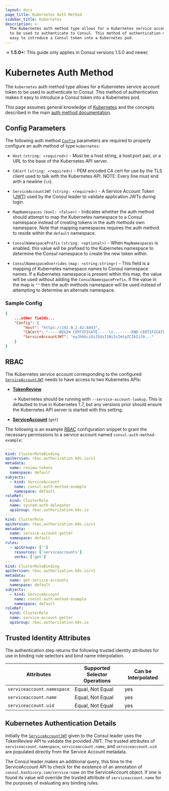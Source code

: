 ```yaml
---
layout: docs
page_title: Kubernetes Auth Method
sidebar_title: Kubernetes
description: >-
  The Kubernetes auth method type allows for a Kubernetes service account token
  to be used to authenticate to Consul. This method of authentication makes it
  easy to introduce a Consul token into a Kubernetes pod.
---
```


-> **1.5.0+:** This guide only applies in Consul versions 1.5.0 and newer.

# Kubernetes Auth Method

The `kubernetes` auth method type allows for a Kubernetes service account token
to be used to authenticate to Consul. This method of authentication makes it
easy to introduce a Consul token into a Kubernetes pod.

This page assumes general knowledge of [Kubernetes](https://kubernetes.io/) and
the concepts described in the main [auth method
documentation](/docs/acl/acl-auth-methods).

## Config Parameters

The following auth method [`Config`](/api/acl/auth-methods#config)
parameters are required to properly configure an auth method of type
`kubernetes`:

- `Host` `(string: <required>)` - Must be a host string, a host:port pair, or a
  URL to the base of the Kubernetes API server.

- `CACert` `(string: <required>)` - PEM encoded CA cert for use by the TLS
  client used to talk with the Kubernetes API. NOTE: Every line must end with a
  newline (`\n`).

- `ServiceAccountJWT` `(string: <required>)` - A Service Account Token
  ([JWT](https://jwt.io/ 'JSON Web Token')) used by the Consul leader to
  validate application JWTs during login.

- `MapNamespaces` `(bool: <false>)` <EnterpriseAlert inline /> - Indicates whether
  the auth method should attempt to map the Kubernetes namespace to a Consul
  namespace instead of creating tokens in the auth methods own namespace. Note
  that mapping namespaces requires the auth method to reside within the
  `default` namespace.

- `ConsulNamespacePrefix` `(string: <optional>)` <EnterpriseAlert inline /> - When
  `MapNamespaces` is enabled, this value will be prefixed to the Kubernetes
  namespace to determine the Consul namespace to create the new token within.

- `ConsulNamespaceOverrides` `(map: <string:string>)` <EnterpriseAlert inline /> -
  This field is a mapping of Kubernetes namespace names to Consul namespace
  names. If a Kubernetes namespace is present within this map, the value will
  be used without adding the `ConsulNamespacePrefix`. If the value in the map
  is `""` then the auth methods namespace will be used instead of attempting
  to determine an alternate namespace.

### Sample Config

```json
{
    ...other fields...
    "Config": {
        "Host": "https://192.0.2.42:8443",
        "CACert": "-----BEGIN CERTIFICATE-----\n...-----END CERTIFICATE-----\n",
        "ServiceAccountJWT": "eyJhbGciOiJSUzI1NiIsImtpZCI6IiJ9..."
    }
}
```

## RBAC

The Kubernetes service account corresponding to the configured
[`ServiceAccountJWT`](/docs/acl/auth-methods/kubernetes#serviceaccountjwt)
needs to have access to two Kubernetes APIs:

- [**TokenReview**](https://kubernetes.io/docs/reference/generated/kubernetes-api/v1.11/#create-tokenreview-v1-authentication-k8s-io)

  -> Kubernetes should be running with `--service-account-lookup`. This is
  defaulted to true in Kubernetes 1.7, but any versions prior should ensure
  the Kubernetes API server is started with this setting.

- [**ServiceAccount**](https://kubernetes.io/docs/reference/generated/kubernetes-api/v1.11/#read-serviceaccount-v1-core)
  (`get`)

The following is an example
[RBAC](https://kubernetes.io/docs/reference/access-authn-authz/rbac/)
configuration snippet to grant the necessary permissions to a service account
named `consul-auth-method-example`:

```yaml
---
kind: ClusterRoleBinding
apiVersion: rbac.authorization.k8s.io/v1
metadata:
  name: review-tokens
  namespace: default
subjects:
  - kind: ServiceAccount
    name: consul-auth-method-example
    namespace: default
roleRef:
  kind: ClusterRole
  name: system:auth-delegator
  apiGroup: rbac.authorization.k8s.io
---
kind: ClusterRole
apiVersion: rbac.authorization.k8s.io/v1
metadata:
  name: service-account-getter
  namespace: default
rules:
  - apiGroups: ['']
    resources: ['serviceaccounts']
    verbs: ['get']
---
kind: ClusterRoleBinding
apiVersion: rbac.authorization.k8s.io/v1
metadata:
  name: get-service-accounts
  namespace: default
subjects:
  - kind: ServiceAccount
    name: consul-auth-method-example
    namespace: default
roleRef:
  kind: ClusterRole
  name: service-account-getter
  apiGroup: rbac.authorization.k8s.io
```

## Trusted Identity Attributes

The authentication step returns the following trusted identity attributes for
use in binding rule selectors and bind name interpolation.

| Attributes                 | Supported Selector Operations | Can be Interpolated |
| -------------------------- | ----------------------------- | ------------------- |
| `serviceaccount.namespace` | Equal, Not Equal              | yes                 |
| `serviceaccount.name`      | Equal, Not Equal              | yes                 |
| `serviceaccount.uid`       | Equal, Not Equal              | yes                 |

## Kubernetes Authentication Details

Initially the
[`ServiceAccountJWT`](/docs/acl/auth-methods/kubernetes#serviceaccountjwt)
given to the Consul leader uses the TokenReview API to validate the provided
JWT. The trusted attributes of `serviceaccount.namespace`,
`serviceaccount.name`, and `serviceaccount.uid` are populated directly from the
Service Account metadata.

The Consul leader makes an additional query, this time to the ServiceAccount
API to check for the existence of an annotation of
`consul.hashicorp.com/service-name` on the ServiceAccount object. If one is
found its value will override the trusted attribute of `serviceaccount.name`
for the purposes of evaluating any binding rules.
